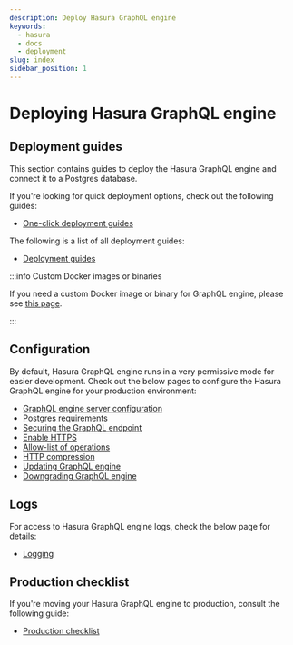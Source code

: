 ```yaml
---
description: Deploy Hasura GraphQL engine
keywords:
  - hasura
  - docs
  - deployment
slug: index
sidebar_position: 1
---
```


# Deploying Hasura GraphQL engine

## Deployment guides

This section contains guides to deploy the Hasura GraphQL engine and
connect it to a Postgres database.

If you're looking for quick deployment options, check out the following
guides:

- [One-click deployment guides](/deployment/deployment-guides/index.mdx#one-click-deployment-guides)

The following is a list of all deployment guides:

- [Deployment guides](/deployment/deployment-guides/index.mdx#all-deployment-guides)

:::info Custom Docker images or binaries

If you need a custom Docker image or binary for GraphQL engine, please
see [this page](/deployment/custom-docker-images.mdx).

:::

## Configuration

By default, Hasura GraphQL engine runs in a very permissive mode for
easier development. Check out the below pages to configure the Hasura
GraphQL engine for your production environment:

- [GraphQL engine server configuration](/deployment/graphql-engine-flags/index.mdx)
- [Postgres requirements](/deployment/postgres-requirements.mdx#postgres-permissions)
- [Securing the GraphQL endpoint](/deployment/securing-graphql-endpoint.mdx)
- [Enable HTTPS](/deployment/enable-https.mdx)
- [Allow-list of operations](/security/allow-list.mdx)
- [HTTP compression](/deployment/compression.mdx)
- [Updating GraphQL engine](/deployment/updating-graphql-engine.mdx)
- [Downgrading GraphQL engine](/deployment/downgrading.mdx)

## Logs

For access to Hasura GraphQL engine logs, check the below page for
details:

- [Logging](/deployment/logging.mdx)

## Production checklist

If you're moving your Hasura GraphQL engine to production, consult the
following guide:

- [Production checklist](/deployment/production-checklist.mdx)
